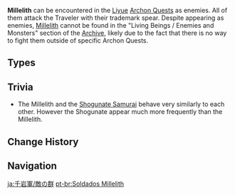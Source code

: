 {{CustomTabs
|tab1 = Overview
|tab2 = Enemy Group
}}
{{Terminology Infobox
|title        = Millelith
|image        = Millelith in Rite of Descension.png
|type         = Enemy Groups
|type2        = Millelith
|type3        = Other Human Factions
}}
'''Millelith''' can be encountered in the [[Liyue]] [[Archon Quests]] as enemies. All of them attack the Traveler with their trademark spear. Despite appearing as enemies, [[Millelith]] cannot be found in the "Living Beings / Enemies and Monsters" section of the [[Archive]], likely due to the fact that there is no way to fight them outside of specific Archon Quests.

==Types==
{{Enemy List|Millelith Soldier*0;Millelith Sergeant*0}}

==Trivia==
*The Millelith and the [[Shogunate Samurai]] behave very similarly to each other. However the Shogunate appear much more frequently than the Millelith.

==Change History==
{{Change History|1.0}}

==Navigation==
{{Enemy Navbox|Special}}

[[ja:千岩軍/敵の群]]
[[pt-br:Soldados Millelith]]